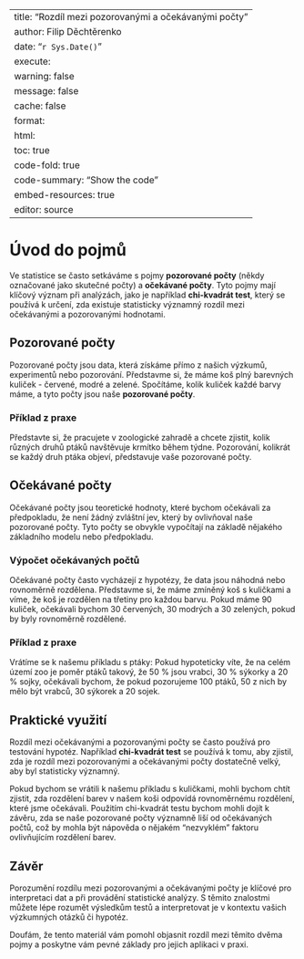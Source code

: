 
---
title: "Rozdíl mezi pozorovanými a očekávanými počty"
author: Filip Děchtěrenko
date: "`r Sys.Date()`"
execute:
  warning: false
  message: false
  cache: false
format:
  html:
    toc: true
    code-fold: true
    code-summary: "Show the code"
    embed-resources: true
editor: source
---

# Úvod do pojmů

Ve statistice se často setkáváme s pojmy **pozorované počty** (někdy označované jako skutečné počty) a **očekávané počty**. Tyto pojmy mají klíčový význam při analýzách, jako je například **chi-kvadrát test**, který se používá k určení, zda existuje statisticky významný rozdíl mezi očekávanými a pozorovanými hodnotami.

## Pozorované počty

Pozorované počty jsou data, která získáme přímo z našich výzkumů, experimentů nebo pozorování. Představme si, že máme koš plný barevných kuliček - červené, modré a zelené. Spočítáme, kolik kuliček každé barvy máme, a tyto počty jsou naše **pozorované počty**.

### Příklad z praxe

Představte si, že pracujete v zoologické zahradě a chcete zjistit, kolik různých druhů ptáků navštěvuje krmítko během týdne. Pozorování, kolikrát se každý druh ptáka objeví, představuje vaše pozorované počty.

## Očekávané počty

Očekávané počty jsou teoretické hodnoty, které bychom očekávali za předpokladu, že není žádný zvláštní jev, který by ovlivňoval naše pozorované počty. Tyto počty se obvykle vypočítají na základě nějakého základního modelu nebo předpokladu.

### Výpočet očekávaných počtů

Očekávané počty často vycházejí z hypotézy, že data jsou náhodná nebo rovnoměrně rozdělena. Představme si, že máme zmíněný koš s kuličkami a víme, že koš je rozdělen na třetiny pro každou barvu. Pokud máme 90 kuliček, očekávali bychom 30 červených, 30 modrých a 30 zelených, pokud by byly rovnoměrně rozdělené.

### Příklad z praxe

Vrátíme se k našemu příkladu s ptáky: Pokud hypoteticky víte, že na celém území zoo je poměr ptáků takový, že 50 % jsou vrabci, 30 % sýkorky a 20 % sojky, očekávali bychom, že pokud pozorujeme 100 ptáků, 50 z nich by mělo být vrabců, 30 sýkorek a 20 sojek. 

## Praktické využití

Rozdíl mezi očekávanými a pozorovanými počty se často používá pro testování hypotéz. Například **chi-kvadrát test** se používá k tomu, aby zjistil, zda je rozdíl mezi pozorovanými a očekávanými počty dostatečně velký, aby byl statisticky významný. 

Pokud bychom se vrátili k našemu příkladu s kuličkami, mohli bychom chtít zjistit, zda rozdělení barev v našem koši odpovídá rovnoměrnému rozdělení, které jsme očekávali. Použitím chi-kvadrát testu bychom mohli dojít k závěru, zda se naše pozorované počty významně liší od očekávaných počtů, což by mohla být nápověda o nějakém "nezvyklém" faktoru ovlivňujícím rozdělení barev. 

## Závěr

Porozumění rozdílu mezi pozorovanými a očekávanými počty je klíčové pro interpretaci dat a při provádění statistické analýzy. S těmito znalostmi můžete lépe rozumět výsledkům testů a interpretovat je v kontextu vašich výzkumných otázků či hypotéz. 

Doufám, že tento materiál vám pomohl objasnit rozdíl mezi těmito dvěma pojmy a poskytne vám pevné základy pro jejich aplikaci v praxi.

